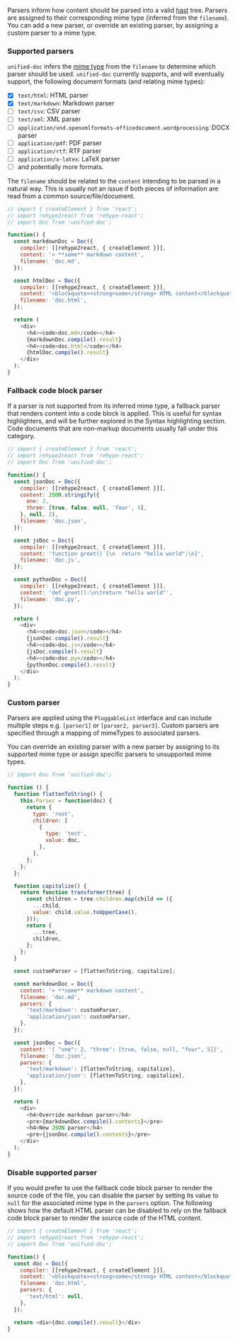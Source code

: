 
Parsers inform how content should be parsed into a valid [hast][] tree.  Parsers are assigned to their corresponding mime type (inferred from the `filename`).  You can add a new parser, or override an existing parser, by assigning a custom parser to a mime type.

### Supported parsers
`unified-doc` infers the [mime type][] from the `filename` to determine which parser should be used.  `unified-doc` currently supports, and will eventually support, the following document formats (and relating mime types):
- [x] `text/html`: HTML parser
- [x] `text/markdown`: Markdown parser
- [ ] `text/csv`: CSV parser
- [ ] `text/xml`: XML parser
- [ ] `application/vnd.openxmlformats-officedocument.wordprocessing`: DOCX parser
- [ ] `application/pdf`: PDF parser
- [ ] `application/rtf`: RTF parser
- [ ] `application/x-latex`: LaTeX parser
- [ ] and potentially more formats.

The `filename` should be related to the `content` intending to be parsed in a natural way.  This is usually not an issue if both pieces of information are read from a common source/file/document.

```js live=true
// import { createElement } from 'react';
// import rehype2react from 'rehype-react';
// import Doc from 'unified-doc';

function() {
  const markdownDoc = Doc({
    compiler: [[rehype2react, { createElement }]],
    content: '> **some** markdown content',
    filename: 'doc.md',
  });

  const htmlDoc = Doc({
    compiler: [[rehype2react, { createElement }]],
    content: '<blockquote><strong>some</strong> HTML content</blockquote>',
    filename: 'doc.html',
  });

  return (
    <div>
      <h4><code>doc.md</code></h4>
      {markdownDoc.compile().result}
      <h4><code>doc.html</code></h4>
      {htmlDoc.compile().result}
    </div>
  );
}
```

### Fallback code block parser

If a parser is not supported from its inferred mime type, a fallback parser that renders content into a code block is applied.  This is useful for syntax highlighters, and will be further explored in the <Link to="/recipes/syntax-highlighting">Syntax highlighting</Link> section.  Code documents that are non-markup documents usually fall under this category.

```js live=true
// import { createElement } from 'react';
// import rehype2react from 'rehype-react';
// import Doc from 'unified-doc';

function() {
  const jsonDoc = Doc({
    compiler: [[rehype2react, { createElement }]],
    content: JSON.stringify({
      one: 2,
      three: [true, false, null, 'four', 5],
    }, null, 2),
    filename: 'doc.json',
  });

  const jsDoc = Doc({
    compiler: [[rehype2react, { createElement }]],
    content: 'function greet() {\n  return "hello world";\n}',
    filename: 'doc.js',
  });

  const pythonDoc = Doc({
    compiler: [[rehype2react, { createElement }]],
    content: 'def greet():\n\treturn "hello world"',
    filename: 'doc.py',
  });

  return (
    <div>
      <h4><code>doc.json</code></h4>
      {jsonDoc.compile().result}
      <h4><code>doc.js</code></h4>
      {jsDoc.compile().result}
      <h4><code>doc.py</code></h4>
      {pythonDoc.compile().result}
    </div>
  );
}
```

### Custom parser

Parsers are applied using the `PluggableList` interface and can include multiple steps e.g. `[parser1]` or `[parser2, parser3]`.  Custom parsers are specified through a mapping of mimeTypes to associated parsers.

You can override an existing parser with a new parser by assigning to its supported mime type or assign specific parsers to unsupported mime types.

```js live=true
// import Doc from 'unified-doc';

function () {
  function flattenToString() {
    this.Parser = function(doc) {
      return {
        type: 'root',
        children: [
          {
            type: 'text',
            value: doc,
          },
        ],
      };
    };
  };

  function capitalize() {
    return function transformer(tree) {
      const children = tree.children.map(child => ({
        ...child,
        value: child.value.toUpperCase(),
      }));
      return {
        ...tree,
        children,
      };
    };
  }

  const customParser = [flattenToString, capitalize];

  const markdownDoc = Doc({
    content: '> **some** markdown content',
    filename: 'doc.md',
    parsers: {
      'text/markdown': customParser,
      'application/json': customParser,
    },
  });

  const jsonDoc = Doc({
    content: '{ "one": 2, "three": [true, false, null, "four", 5]}',
    filename: 'doc.json',
    parsers: {
      'text/markdown': [flattenToString, capitalize],
      'application/json': [flattenToString, capitalize],
    },
  });

  return (
    <div>
      <h4>Override markdown parser</h4>
      <pre>{markdownDoc.compile().contents}</pre>
      <h4>New JSON parser</h4>
      <pre>{jsonDoc.compile().contents}</pre>
    </div>
  );
}
```

### Disable supported parser

If you would prefer to use the fallback code block parser to render the source code of the file, you can disable the parser by setting its value to `null` for the associated mime type in the `parsers` option.  The following shows how the default HTML parser can be disabled to rely on the fallback code block parser to render the source code of the HTML content.

```js live=true
// import { createElement } from 'react';
// import rehype2react from 'rehype-react';
// import Doc from 'unified-doc';

function() {
  const doc = Doc({
    compiler: [[rehype2react, { createElement }]],
    content: '<blockquote><strong>some</strong> HTML content</blockquote>',
    filename: 'doc.html',
    parsers: {
      'text/html': null,
    },
  });

  return <div>{doc.compile().result}</div>
}
```

<!-- Definitions -->
[hast]: https://github.com/syntax-tree/hast
[mime type]: https://developer.mozilla.org/en-US/docs/Web/HTTP/Basics_of_HTTP/MIME_types/Common_types

